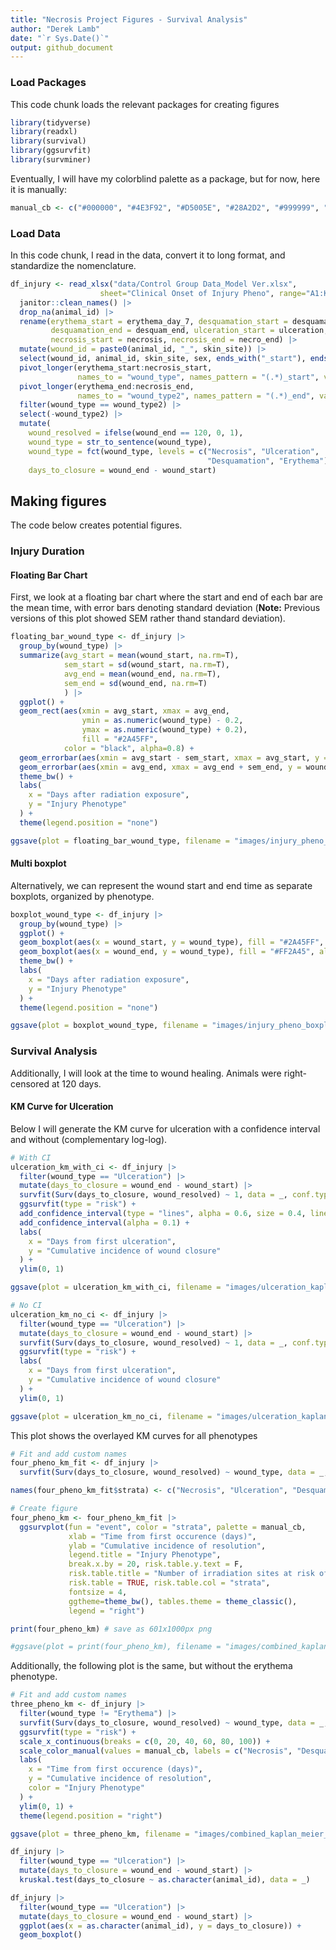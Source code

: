 ```yaml
---
title: "Necrosis Project Figures - Survival Analysis"
author: "Derek Lamb"
date: "`r Sys.Date()`"
output: github_document
---
```


### Load Packages
This code chunk loads the relevant packages for creating figures 
```r
library(tidyverse)
library(readxl)
library(survival)
library(ggsurvfit)
library(survminer)
```

Eventually, I will have my colorblind palette as a package, but for now, here it is manually:

```r
manual_cb <- c("#000000", "#4E3F92", "#D5005E", "#28A2D2", "#999999", "#009B77", "#CC49A7",   "#00739E", "#862AAF", "#666666")
```


### Load Data
In this code chunk, I read in the data, convert it to long format, and standardize the nomenclature.
```r
df_injury <- read_xlsx("data/Control Group Data_Model Ver.xlsx",
                    sheet="Clinical Onset of Injury Pheno", range="A1:K36") |> 
  janitor::clean_names() |> 
  drop_na(animal_id) |> 
  rename(erythema_start = erythema_day_7, desquamation_start = desquamation, 
         desquamation_end = desquam_end, ulceration_start = ulceration, ulceration_end = ulc_end,
         necrosis_start = necrosis, necrosis_end = necro_end) |> 
  mutate(wound_id = paste0(animal_id, "_", skin_site)) |> 
  select(wound_id, animal_id, skin_site, sex, ends_with("_start"), ends_with("_end")) |> 
  pivot_longer(erythema_start:necrosis_start,
               names_to = "wound_type", names_pattern = "(.*)_start", values_to = "wound_start") |> 
  pivot_longer(erythema_end:necrosis_end,
               names_to = "wound_type2", names_pattern = "(.*)_end", values_to = "wound_end") |> 
  filter(wound_type == wound_type2) |> 
  select(-wound_type2) |> 
  mutate(
    wound_resolved = ifelse(wound_end == 120, 0, 1),
    wound_type = str_to_sentence(wound_type),
    wound_type = fct(wound_type, levels = c("Necrosis", "Ulceration", 
                                            "Desquamation", "Erythema")),
    days_to_closure = wound_end - wound_start)
```


## Making figures
The code below creates potential figures.

### Injury Duration

#### Floating Bar Chart
First, we look at a floating bar chart where the start and end of each bar are the mean time, with error bars denoting standard deviation (**Note:** Previous versions of this plot showed SEM rather thand standard deviation).

```r
floating_bar_wound_type <- df_injury |> 
  group_by(wound_type) |> 
  summarize(avg_start = mean(wound_start, na.rm=T), 
            sem_start = sd(wound_start, na.rm=T),
            avg_end = mean(wound_end, na.rm=T),
            sem_end = sd(wound_end, na.rm=T)
            ) |> 
  ggplot() +
  geom_rect(aes(xmin = avg_start, xmax = avg_end, 
                ymin = as.numeric(wound_type) - 0.2, 
                ymax = as.numeric(wound_type) + 0.2),
                fill = "#2A45FF", 
            color = "black", alpha=0.8) +
  geom_errorbar(aes(xmin = avg_start - sem_start, xmax = avg_start, y = wound_type), width = 0.2)+
  geom_errorbar(aes(xmin = avg_end, xmax = avg_end + sem_end, y = wound_type), width = 0.2) +
  theme_bw() +
  labs(
    x = "Days after radiation exposure",
    y = "Injury Phenotype"
  ) +
  theme(legend.position = "none")

ggsave(plot = floating_bar_wound_type, filename = "images/injury_pheno_floating_bar_start_and_end.png")
```


#### Multi boxplot
Alternatively, we can represent the wound start and end time as separate boxplots, organized by phenotype.

```r
boxplot_wound_type <- df_injury |> 
  group_by(wound_type) |> 
  ggplot() +
  geom_boxplot(aes(x = wound_start, y = wound_type), fill = "#2A45FF", alpha = 0.8) +
  geom_boxplot(aes(x = wound_end, y = wound_type), fill = "#FF2A45", alpha = 0.8) +
  theme_bw() +
  labs(
    x = "Days after radiation exposure",
    y = "Injury Phenotype"
  ) +
  theme(legend.position = "none") 

ggsave(plot = boxplot_wound_type, filename = "images/injury_pheno_boxplot_start_and_end.png")
```


### Survival Analysis 
Additionally, I will look at the time to wound healing. Animals were right-censored at 120 days.

#### KM Curve for Ulceration

Below I will generate the KM curve for ulceration with a confidence interval and without (complementary log-log).

```r
# With CI
ulceration_km_with_ci <- df_injury |> 
  filter(wound_type == "Ulceration") |> 
  mutate(days_to_closure = wound_end - wound_start) |> 
  survfit(Surv(days_to_closure, wound_resolved) ~ 1, data = _, conf.type = "log-log") |> 
  ggsurvfit(type = "risk") +
  add_confidence_interval(type = "lines", alpha = 0.6, size = 0.4, linetype = "dashed") +
  add_confidence_interval(alpha = 0.1) + 
  labs(
    x = "Days from first ulceration",
    y = "Cumulative incidence of wound closure"
  ) +
  ylim(0, 1)

ggsave(plot = ulceration_km_with_ci, filename = "images/ulceration_kaplan_meier_with_ci.png")

# No CI
ulceration_km_no_ci <- df_injury |> 
  filter(wound_type == "Ulceration") |> 
  mutate(days_to_closure = wound_end - wound_start) |> 
  survfit(Surv(days_to_closure, wound_resolved) ~ 1, data = _, conf.type = "log-log") |> 
  ggsurvfit(type = "risk") +
  labs(
    x = "Days from first ulceration",
    y = "Cumulative incidence of wound closure"
  ) +
  ylim(0, 1)

ggsave(plot = ulceration_km_no_ci, filename = "images/ulceration_kaplan_meier_no_ci.png")
```

This plot shows the overlayed KM curves for all phenotypes

```r
# Fit and add custom names
four_pheno_km_fit <- df_injury |> 
  survfit(Surv(days_to_closure, wound_resolved) ~ wound_type, data = _, conf.type = "log-log") 

names(four_pheno_km_fit$strata) <- c("Necrosis", "Ulceration", "Desquamation", "Erythema")

# Create figure
four_pheno_km <- four_pheno_km_fit |> 
  ggsurvplot(fun = "event", color = "strata", palette = manual_cb,
             xlab = "Time from first occurence (days)",
             ylab = "Cumulative incidence of resolution",
             legend.title = "Injury Phenotype",
             break.x.by = 20, risk.table.y.text = F,
             risk.table.title = "Number of irradiation sites at risk of event",
             risk.table = TRUE, risk.table.col = "strata", 
             fontsize = 4,
             ggtheme=theme_bw(), tables.theme = theme_classic(), 
             legend = "right") 

print(four_pheno_km) # save as 601x1000px png 

#ggsave(plot = print(four_pheno_km), filename = "images/combined_kaplan_meier_four_phenos.pdf")
```

Additionally, the following plot is the same, but without the erythema phenotype.
```r
# Fit and add custom names
three_pheno_km <- df_injury |> 
  filter(wound_type != "Erythema") |> 
  survfit(Surv(days_to_closure, wound_resolved) ~ wound_type, data = _, conf.type = "log-log") |> 
  ggsurvfit(type = "risk") +
  scale_x_continuous(breaks = c(0, 20, 40, 60, 80, 100)) +
  scale_color_manual(values = manual_cb, labels = c("Necrosis", "Desquamation", "Ulceration")) +
  labs(
    x = "Time from first occurence (days)",
    y = "Cumulative incidence of resolution",
    color = "Injury Phenotype"
  ) +
  ylim(0, 1) +
  theme(legend.position = "right")

ggsave(plot = three_pheno_km, filename = "images/combined_kaplan_meier_three_phenos.png")
```


<!-- Oops. Doesn't look like you can actually consider all wound sites independently. -->
```r
df_injury |> 
  filter(wound_type == "Ulceration") |> 
  mutate(days_to_closure = wound_end - wound_start) |> 
  kruskal.test(days_to_closure ~ as.character(animal_id), data = _) 

df_injury |> 
  filter(wound_type == "Ulceration") |> 
  mutate(days_to_closure = wound_end - wound_start) |> 
  ggplot(aes(x = as.character(animal_id), y = days_to_closure)) +
  geom_boxplot()
```

